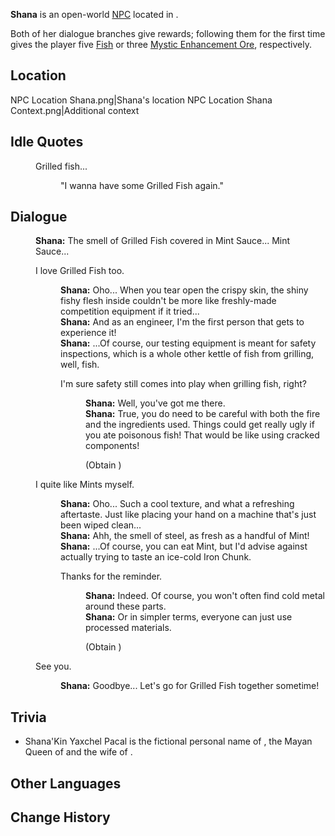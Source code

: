 {{Meta
<!-- Remove this template after adding the missing info -->
|missing_NPC_profile  = yes
}}
{{Character Infobox
|type             = Open-World NPC
|image            = NPC Shana.png
|realname         = 
|deceased         = 
|region           = Natlan
|location         = Natlan
|affiliation      = Children of Echoes
|title            = Engineer

|ancestry         = <!-- Clan/family -->
|father           = 
|mother           = 
|spouse           = 
|sibling          = 
|child            = 
|relative         = 

|voiceEN          = 
|voiceCN          = 
|voiceJP          = 
|voiceKR          = 
|dialoguereward   = {{Card List|Fish*5,Mystic Enhancement Ore*3}}
}}
'''Shana''' is an open-world [[NPC]] located in {{Location|Stadium of the Sacred Flame}}.

Both of her dialogue branches give rewards; following them for the first time gives the player five [[Fish]] or three [[Mystic Enhancement Ore]], respectively.

==Location==
<gallery>
NPC Location Shana.png|Shana's location
NPC Location Shana Context.png|Additional context
</gallery>
<!--
==Profile==
Detailed story/lore information goes here.
''(To be added.)''

===Appearance===
Keep appearance section short and concise. Limit to 2 paragraphs with 3-4 sentences each.
''(To be added.)''

==Quests and Events==
{{Quests and Events}}
-->
==Idle Quotes==
{{Dialogue Start}}
: {{DIcon|Idle}} Grilled fish...
:: {{A|VO Shana 01.ogg}} "I wanna have some Grilled Fish again."
{{Dialogue End}}

==Dialogue==
{{Dialogue Start}}
:'''Shana:''' The smell of Grilled Fish covered in Mint Sauce... Mint Sauce...
:{{DIcon}} I love Grilled Fish too.
::'''Shana:''' Oho... When you tear open the crispy skin, the shiny fishy flesh inside couldn't be more like freshly-made competition equipment if it tried...
::'''Shana:''' And as an engineer, I'm the first person that gets to experience it!
::'''Shana:''' ...Of course, our testing equipment is meant for safety inspections, which is a whole other kettle of fish from grilling, well, fish.
::{{DIcon|Reward}} I'm sure safety still comes into play when grilling fish, right?
:::'''Shana:''' Well, you've got me there.
:::'''Shana:''' True, you do need to be careful with both the fire and the ingredients used. Things could get really ugly if you ate poisonous fish! That would be like using cracked components!
:::;(Obtain {{Item|Fish|x=5}})
:{{DIcon}} I quite like Mints myself.
::'''Shana:''' Oho... Such a cool texture, and what a refreshing aftertaste. Just like placing your hand on a machine that's just been wiped clean...
::'''Shana:''' Ahh, the smell of steel, as fresh as a handful of Mint!
::'''Shana:''' ...Of course, you can eat Mint, but I'd advise against actually trying to taste an ice-cold Iron Chunk.
::{{DIcon|Reward}} Thanks for the reminder.
:::'''Shana:''' Indeed. Of course, you won't often find cold metal around these parts.
:::'''Shana:''' Or in simpler terms, everyone can just use processed materials.
:::;(Obtain {{Item|Mystic Enhancement Ore|x=3}})
:{{DIcon}} See you.
::'''Shana:''' Goodbye... Let's go for Grilled Fish together sometime!
{{Dialogue End}}
<!--
==Event Dialogue==
===Event Name===
{{Dialogue Start}}
:'''Shana:'''
{{Dialogue End}}
-->
== Trivia ==

* Shana'Kin Yaxchel Pacal is the fictional personal name of {{W|Yax Ahau Xoc}}, the Mayan Queen of {{W|Tikal}} and the wife of {{W|Yikʼin Chan Kʼawiil}}.

==Other Languages==
{{Other Languages|default_hidden=1
|en      = Shana
|zhs     = 莎娜
|zhs_rm  = Shānà
|zht     = 莎娜
|zht_rm  = Shānà
|ja      = シャーナ
|ko      = 샤나
|es      = Shana
|fr      = Shana
|ru      = Шана
|th      = Shana
|vi      = Shana
|de      = Shana
|id      = Shana
|pt      = Shana
|tr      = Shana
|it      = Shana
}}

==Change History==
{{Change History|5.0}}
<!--
==References==
{{Reflist}}
-->